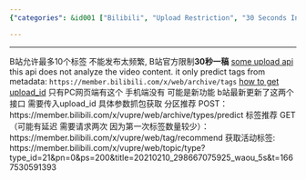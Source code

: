```yaml
---
{"categories": &id001 ["Bilibili", "Upload Restriction", "30 Seconds Interval", "APIs", "Metadata Tagging", "PC Web Version"], "category": "API", "date": "2022-10-25 06:16:01", "description": "Bilibili, a popular Chinese video-sharing platform, has introduced two new APIs for its PC web versions. These APIs aim to restrict users from uploading videos too frequently, by enforcing a one-upload-every-30-seconds policy. Additionally, the platform now automatically generates tags for videos using metadata, enhancing searchability and organization.", "tags": *id001, "title": "b站根据视频内容自动生成推荐的标签"}

---
```


------
B站允许最多10个标签
不能发布太频繁, B站官方限制**30秒一稿**
[some upload api](https://github.com/xunsword/bilibil/blob/2abf66a9771daebc12c181f88d8af82613975548/bilibili_up.py)
this api does not analyze the video content. it only predict tags from metadata:
`https://member.bilibili.com/x/web/archive/tags`
[how to get upload_id](https://github.com/xunsword/bilibil/blob/2abf66a9771daebc12c181f88d8af82613975548/bilibili_up.py)
只有PC网页端有这个 手机端没有 可能是新功能
b站最新更新了这两个接口 需要传入upload_id 具体参数抓包获取
分区推荐 POST：
https://member.bilibili.com/x/vupre/web/archive/types/predict
标签推荐 GET（可能有延迟 需要请求两次 因为第一次标签数量较少）：
https://member.bilibili.com/x/vupre/web/tag/recommend
获取活动标签:
https://member.bilibili.com/x/vupre/web/topic/type?type_id=21&pn=0&ps=200&title=20210210_298667075925_waou_5s&t=1667530591393

